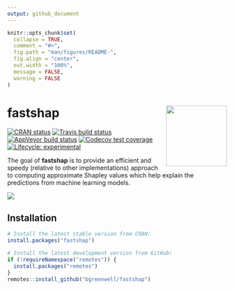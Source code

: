 ```yaml
---
output: github_document
---
```


<!-- README.md is generated from README.Rmd. Please edit that file -->

```r
knitr::opts_chunk$set(
  collapse = TRUE,
  comment = "#>",
  fig.path = "man/figures/README-",
  fig.align = "center",
  out.width = "100%",
  message = FALSE,
  warning = FALSE
)
```
# fastshap <img src='man/figures/logo.png' align="right" height="139" />

<!-- badges: start -->
[![CRAN status](https://www.r-pkg.org/badges/version/fastshap)](https://CRAN.R-project.org/package=fastshap)
[![Travis build status](https://travis-ci.org/bgreenwell/fastshap.svg?branch=master)](https://travis-ci.org/bgreenwell/fastshap)
[![AppVeyor build status](https://ci.appveyor.com/api/projects/status/github/bgreenwell/fastshap?branch=master&svg=true)](https://ci.appveyor.com/project/bgreenwell/fastshap)
[![Codecov test coverage](https://codecov.io/gh/bgreenwell/fastshap/branch/master/graph/badge.svg)](https://codecov.io/gh/bgreenwell/fastshap?branch=master)
[![Lifecycle: experimental](https://img.shields.io/badge/lifecycle-experimental-orange.svg)](https://www.tidyverse.org/lifecycle/#experimental)
<!-- badges: end -->

The goal of **fastshap** is to provide an efficient and speedy (relative to other implementations) approach to computing approximate Shapley values which help explain the predictions from machine learning models. 

![](https://media.giphy.com/media/26AHLNr8en8J3ovOo/giphy.gif)


## Installation

``` r
# Install the latest stable version from CRAN:
install.packages("fastshap")

# Install the latest development version from GitHub:
if (!requireNamespace("remotes")) {
  install.packages("remotes")
}
remotes::install_github("bgreenwell/fastshap")
```
